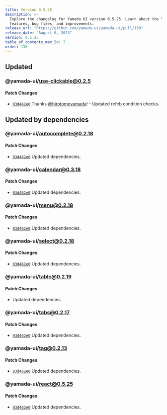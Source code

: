 ```yaml
---
title: Version 0.5.25
description: >-
  Explore the changelog for Yamada UI version 0.5.25. Learn about the latest
  features, bug fixes, and improvements.
release_url: "https://github.com/yamada-ui/yamada-ui/pull/150"
release_date: "August 6, 2023"
version: 0.5.25
table_of_contents_max_lv: 3
order: 138
---
```


## Updated

### @yamada-ui/use-clickable@0.2.5

#### Patch Changes

- [`03d462e0`](https://github.com/hirotomoyamada/yamada-ui/commit/03d462e09c1618843d9016509aacc3a35f4dfdce) Thanks [@hirotomoyamada](https://github.com/hirotomoyamada)! - Updated refcb condition checks.

## Updated by dependencies

### @yamada-ui/autocomplete@0.2.18

#### Patch Changes

- [`03d462e0`](https://github.com/hirotomoyamada/yamada-ui/commit/03d462e09c1618843d9016509aacc3a35f4dfdce) Updated dependencies.

### @yamada-ui/calendar@0.3.18

#### Patch Changes

- [`03d462e0`](https://github.com/hirotomoyamada/yamada-ui/commit/03d462e09c1618843d9016509aacc3a35f4dfdce) Updated dependencies.

### @yamada-ui/menu@0.2.18

#### Patch Changes

- [`03d462e0`](https://github.com/hirotomoyamada/yamada-ui/commit/03d462e09c1618843d9016509aacc3a35f4dfdce) Updated dependencies.

### @yamada-ui/select@0.2.18

#### Patch Changes

- [`03d462e0`](https://github.com/hirotomoyamada/yamada-ui/commit/03d462e09c1618843d9016509aacc3a35f4dfdce) Updated dependencies.

### @yamada-ui/table@0.2.19

#### Patch Changes

- Updated dependencies.

### @yamada-ui/tabs@0.2.17

#### Patch Changes

- [`03d462e0`](https://github.com/hirotomoyamada/yamada-ui/commit/03d462e09c1618843d9016509aacc3a35f4dfdce) Updated dependencies.

### @yamada-ui/tag@0.2.13

#### Patch Changes

- [`03d462e0`](https://github.com/hirotomoyamada/yamada-ui/commit/03d462e09c1618843d9016509aacc3a35f4dfdce) Updated dependencies.

### @yamada-ui/react@0.5.25

#### Patch Changes

- [`03d462e0`](https://github.com/hirotomoyamada/yamada-ui/commit/03d462e09c1618843d9016509aacc3a35f4dfdce) Updated dependencies.

